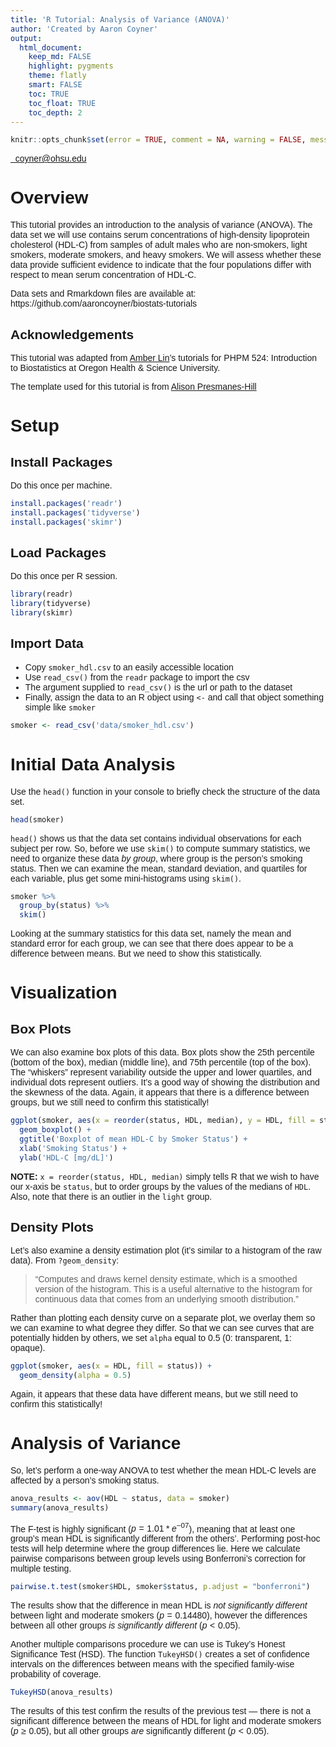 ```yaml
---
title: 'R Tutorial: Analysis of Variance (ANOVA)'
author: 'Created by Aaron Coyner'
output:
  html_document:
    keep_md: FALSE
    highlight: pygments
    theme: flatly
    smart: FALSE
    toc: TRUE
    toc_float: TRUE
    toc_depth: 2
---
```



```r
knitr::opts_chunk$set(error = TRUE, comment = NA, warning = FALSE, message = FALSE, tidy = FALSE, echo = TRUE)
```


<style>
body {
    font-family: "Cabin", sans-serif;
}
p {
    font-family: "Cabin", sans-serif;
}
</style>

<a href="mailto:coyner@ohsu.edu"><i class="fa fa-envelope fa-fw"></i>&nbsp; coyner@ohsu.edu</a><br>

# Overview
This tutorial provides an introduction to the analysis of variance (ANOVA). The data set we will use contains serum concentrations of high-density lipoprotein cholesterol (HDL-C) from samples of adult males who are non-smokers, light smokers, moderate smokers, and heavy smokers. We will assess whether these data provide sufficient evidence to indicate that the four populations differ with respect to mean serum concentration of HDL-C.

Data sets and Rmarkdown files are available at: https://github.com/aaroncoyner/biostats-tutorials


## Acknowledgements
This tutorial was adapted from [Amber Lin](https://ohsu-psu-sph.org/faculty-directory/name/amber-lin/)'s tutorials for PHPM 524: Introduction to Biostatistics at Oregon Health & Science University.

The template used for this tutorial is from
[Alison Presmanes-Hill](https://github.com/apreshill/data-vis-jamboree-ggplot)



# Setup

## Install Packages 

Do this once per machine.

```r
install.packages('readr')
install.packages('tidyverse')
install.packages('skimr')
```

## Load Packages 

Do this once per R session.

```r
library(readr)
library(tidyverse)
library(skimr)
```

## Import Data 

- Copy `smoker_hdl.csv` to an easily accessible location
- Use `read_csv()` from the `readr` package to import the csv
- The argument supplied to `read_csv()` is the url or path to the dataset
- Finally, assign the data to an R object using `<-` and call that object something simple like `smoker`

```r
smoker <- read_csv('data/smoker_hdl.csv')
```


# Initial Data Analysis

Use the `head()` function in your console to briefly check the structure of the data set.
```r
head(smoker)
```

`head()` shows us that the data set contains individual observations for each subject per row. So, before we use `skim()` to compute summary statistics, we need to organize these data *by group*, where group is the person's smoking status. Then we can examine the mean, standard deviation, and quartiles for each variable, plus get some mini-histograms using `skim()`.
```r
smoker %>%
  group_by(status) %>%
  skim()
```

Looking at the summary statistics for this data set, namely the mean and standard error for each group, we can see that there does appear to be a difference between means. But we need to show this statistically.


# Visualization

## Box Plots

We can also examine box plots of this data. Box plots show the 25th percentile (bottom of the box), median (middle line), and 75th percentile (top of the box). The "whiskers" represent variability outside the upper and lower quartiles, and individual dots represent outliers. It's a good way of showing the distribution and the skewness of the data. Again, it appears that there is a difference between groups, but we still need to confirm this statistically!

```r
ggplot(smoker, aes(x = reorder(status, HDL, median), y = HDL, fill = status)) +
  geom_boxplot() +
  ggtitle('Boxplot of mean HDL-C by Smoker Status') +
  xlab('Smoking Status') +
  ylab('HDL-C [mg/dL]')
```

**NOTE:** `x = reorder(status, HDL, median)` simply tells R that we wish to have our x-axis be `status`, but to order groups by the values of the medians of `HDL`. Also, note that there is an outlier in the `light` group.

## Density Plots
Let's also examine a density estimation plot (it's similar to a histogram of the raw data). From `?geom_density`:

> "Computes and draws kernel density estimate, which is a smoothed version of the histogram. This is a useful alternative to the histogram for continuous data that comes from an underlying smooth distribution."

Rather than plotting each density curve on a separate plot, we overlay them so we can examine to what degree they differ. So that we can see curves that are potentially hidden by others, we set `alpha` equal to 0.5 (0: transparent, 1: opaque).
```r
ggplot(smoker, aes(x = HDL, fill = status)) +
  geom_density(alpha = 0.5)
```

Again, it appears that these data have different means, but we still need to confirm this statistically!

# Analysis of Variance

So, let's perform a one-way ANOVA to test whether the mean HDL-C levels are affected by a person's smoking status.

```r
anova_results <- aov(HDL ~ status, data = smoker)
summary(anova_results)
```

The F-test is highly significant ($p=1.01 *e^{-07}$), meaning that at least one group’s mean HDL is significantly different from the others'. Performing post-hoc tests will help determine where the group differences lie. Here we calculate pairwise comparisons between group levels using Bonferroni's correction for multiple testing.

```r
pairwise.t.test(smoker$HDL, smoker$status, p.adjust = "bonferroni")
```

The results show that the difference in mean HDL is *not significantly different*
between light and moderate smokers ($p=0.14480$), however the differences between all other groups *is significantly different* ($p<0.05$). 

Another multiple comparisons procedure we can use is Tukey's Honest Significance Test (HSD). The function `TukeyHSD()` creates a set of confidence intervals on the differences between means with the specified family-wise probability of coverage.
```r
TukeyHSD(anova_results)
```

The results of this test confirm the results of the previous test &mdash; there is not a significant difference between the means of HDL for light and moderate smokers ($p \ge 0.05$), but all other groups *are* significantly different ($p<0.05$).